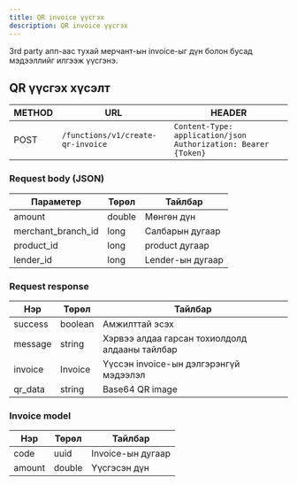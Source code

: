 ```yaml
---
title: QR invoice үүсгэх
description: QR invoice үүсгэх
---
```


3rd party апп-аас тухай мерчант-ын invoice-ыг дүн болон бусад мэдээллийг илгээж үүсгэнэ.

## QR үүсгэх хүсэлт

| METHOD | URL                               | HEADER                                                           |
| ------ | --------------------------------- | ---------------------------------------------------------------- |
| POST   | `/functions/v1/create-qr-invoice` | `Content-Type: application/json` `Authorization: Bearer {Token}` |

### Request body (JSON)

| Параметер          | Төрөл  | Тайлбар          |
| ------------------ | ------ | ---------------- |
| amount             | double | Мөнгөн дүн       |
| merchant_branch_id | long   | Салбарын дугаар  |
| product_id         | long   | product дугаар   |
| lender_id          | long   | Lender-ын дугаар |

### Request response

| Нэр     | Төрөл   | Тайлбар                                        |
| ------- | ------- | ---------------------------------------------- |
| success | boolean | Амжилттай эсэх                                 |
| message | string  | Хэрвээ алдаа гарсан тохиолдолд алдааны тайлбар |
| invoice | Invoice | Үүссэн invoice-ын дэлгэрэнгүй мэдээлэл         |
| qr_data | string  | Base64 QR image                                |

### Invoice model

| Нэр    | Төрөл  | Тайлбар           |
| ------ | ------ | ----------------- |
| code   | uuid   | Invoice-ын дугаар |
| amount | double | Үүсгэсэн дүн      |
